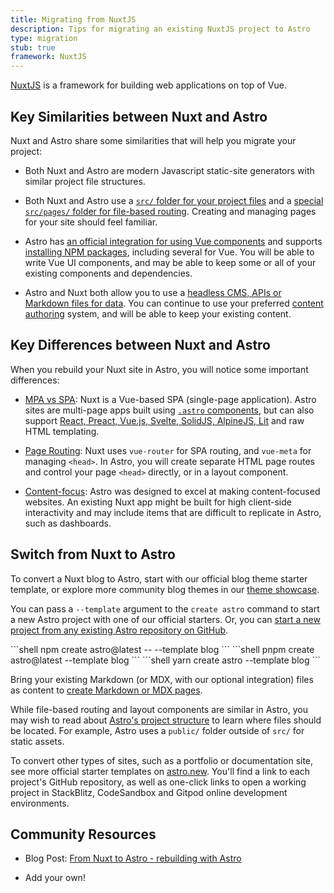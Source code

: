 ```yaml
---
title: Migrating from NuxtJS
description: Tips for migrating an existing NuxtJS project to Astro
type: migration
stub: true
framework: NuxtJS
---
```



[NuxtJS](https://nuxtjs.org) is a framework for building web applications on top of Vue.

## Key Similarities between Nuxt and Astro

Nuxt and Astro share some similarities that will help you migrate your project:

- Both Nuxt and Astro are modern Javascript static-site generators with similar project file structures.

- Both Nuxt and Astro use a [`src/` folder for your project files](/en/core-concepts/project-structure/#src) and a [special `src/pages/` folder for file-based routing](/en/core-concepts/astro-pages/). Creating and managing pages for your site should feel familiar.

- Astro has [an official integration for using Vue components](/en/guides/integrations-guide/vue/) and supports [installing NPM packages](/en/guides/imports/#npm-packages), including several for Vue. You will be able to write Vue UI components, and may be able to keep some or all of your existing components and dependencies.

- Astro and Nuxt both allow you to use a [headless CMS, APIs or Markdown files for data](/en/guides/data-fetching/). You can continue to use your preferred [content authoring](/en/guides/content/) system, and will be able to keep your existing content.

## Key Differences between Nuxt and Astro

When you rebuild your Nuxt site in Astro, you will notice some important differences:

- [MPA vs SPA](/en/concepts/mpa-vs-spa/): Nuxt is a Vue-based SPA (single-page application). Astro sites are multi-page apps built using [`.astro` components](/en/core-concepts/astro-components/), but can also support [React, Preact, Vue.js, Svelte, SolidJS, AlpineJS, Lit](/en/core-concepts/framework-components/) and raw HTML templating.

- [Page Routing](/en/core-concepts/astro-pages/#file-based-routing): Nuxt uses `vue-router` for SPA routing, and `vue-meta` for managing `<head>`. In Astro, you will create separate HTML page routes and control your page `<head>` directly, or in a layout component.

- [Content-focus](/en/concepts/why-astro/): Astro was designed to excel at making content-focused websites. An existing Nuxt app might be built for high client-side interactivity and may include items that are difficult to replicate in Astro, such as dashboards.

## Switch from Nuxt to Astro

To convert a Nuxt blog to Astro, start with our official blog theme starter template, or explore more community blog themes in our [theme showcase](https://astro.build/themes/). 

You can pass a `--template` argument to the `create astro` command to start a new Astro project with one of our official starters. Or, you can [start a new project from any existing Astro repository on GitHub](/en/install/auto/#starter-templates).

  <PackageManagerTabs>
    <Fragment slot="npm">
    ```shell
    npm create astro@latest -- --template blog
    ```
    </Fragment>
    <Fragment slot="pnpm">
    ```shell
    pnpm create astro@latest --template blog
    ```
    </Fragment>
    <Fragment slot="yarn">
    ```shell
    yarn create astro --template blog
    ```
    </Fragment>
  </PackageManagerTabs>

Bring your existing Markdown (or MDX, with our optional integration) files as content to [create Markdown or MDX pages](/en/guides/markdown-content/).

While file-based routing and layout components are similar in Astro, you may wish to read about [Astro's project structure](/en/core-concepts/project-structure/) to learn where files should be located. For example, Astro uses a `public/` folder outside of `src/` for static assets.

To convert other types of sites, such as a portfolio or documentation site, see more official starter templates on [astro.new](https://astro.new). You'll find a link to each project's GitHub repository, as well as one-click links to open a working project in StackBlitz, CodeSandbox and Gitpod online development environments.

## Community Resources

- Blog Post: [From Nuxt to Astro - rebuilding with Astro](https://dev.to/lindsaykwardell/from-nuxt-to-astro-rebuilding-with-astro-5ann)

- Add your own!
